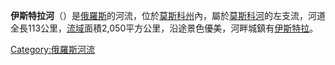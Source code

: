 '''伊斯特拉河'''（{{lang-ru|Истра}}）是[[俄羅斯|俄羅斯]]的河流，位於[[莫斯科州|莫斯科州]]內，屬於[[莫斯科河|莫斯科河]]的左支流，河道全長113公里，[[流域|流域]]面積2,050平方公里，沿途景色優美，河畔城鎮有[[伊斯特拉_(莫斯科州)|伊斯特拉]]。

[[Category:俄羅斯河流|Category:俄羅斯河流]]

{{Russia-geo-stub}}